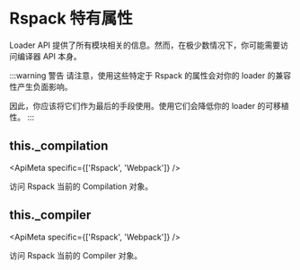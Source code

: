 

<WebpackLicense from="https://webpack.docschina.org/api/loaders/#webpack-specific-properties" />

# Rspack 特有属性

Loader API 提供了所有模块相关的信息。然而，在极少数情况下，你可能需要访问编译器 API 本身。

:::warning 警告
请注意，使用这些特定于 Rspack 的属性会对你的 loader 的兼容性产生负面影响。

因此，你应该将它们作为最后的手段使用。使用它们会降低你的 loader 的可移植性。
:::

## this.\_compilation

<ApiMeta specific={['Rspack', 'Webpack']} />

访问 Rspack 当前的 Compilation 对象。

## this.\_compiler

<ApiMeta specific={['Rspack', 'Webpack']} />

访问 Rspack 当前的 Compiler 对象。
